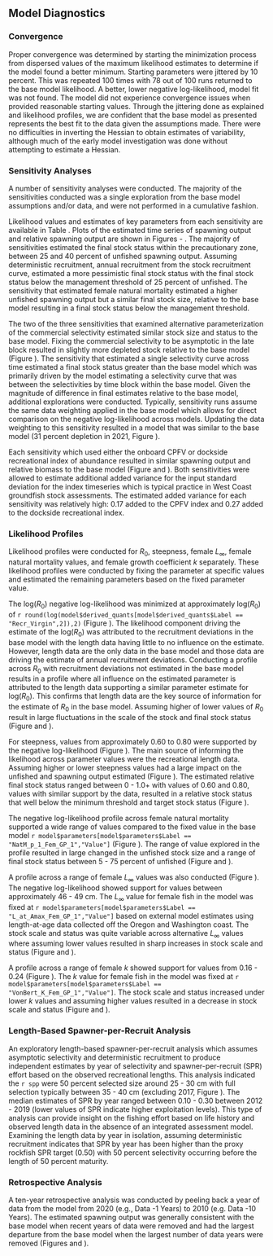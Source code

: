 ## Model Diagnostics


### Convergence

Proper convergence was determined by starting the minimization process from dispersed values of the maximum likelihood estimates to determine if the model found a better minimum. Starting parameters were jittered by 10 percent. This was repeated 100 times with 78 out of 100 runs returned to the base model likelihood. A better, lower negative log-likelihood, model fit was not found. The model did not experience convergence issues when provided reasonable starting values. Through the jittering done as explained and likelihood profiles, we are confident that the base model as presented represents the best fit to the data given the assumptions made. There were no difficulties in inverting the Hessian to obtain estimates of variability, although much of the early model investigation was done without attempting to estimate a Hessian. 


### Sensitivity Analyses

A number of sensitivity analyses were conducted.  The majority of the sensitivities conducted was a single exploration from the base model assumptions and/or data, and were not performed in a cumulative fashion.

\begin{enumerate}
   
  \item Deterministic recruitment with annual recruitment based on the stock recruitment curve. 

  \item Data weighting according to the McAllister-Ianelli method (MI DW) using the weighting values shown in Table \ref{tab:dw}. 
  
  \item Data weighting according to the Dirichlet Multinomial method (DM DW) where the estimated parameters are shown in Table \ref{tab:dw}. 

  \item Estimate $L_{\infty}$ for both sexes.

  \item Estimate the coefficient of variation for older fish for both sexes.

  \item Estimate natural mortality for females only.

  \item Fix the commercial fleet selectivity to be asymptotic in the late block.

  \item Parameterize commercial selectivity using a cubic spline to fit the commercial composition data. 

  \item Remove the block in commercial selectivity and estimate a single asymptotic selectivity curve. 

  \item Add selectivity block for the recreational fleet for `r startyr` - 1997.

  \item Add the onboard Commercial Passenger Fishing Vessel (CPFV) index of abundance from northern California used in the 2013 assessment. Sensitivity was allowed to estimated added variance to the index of abundance.

  \item  Add the recreational dockside index of abundance from northern California used in the 2013 assessment. Sensitivity was allowed to estimated added variance to the index of abundance.
  
\end{enumerate}

Likelihood values and estimates of key parameters from each sensitivity are available in Table \ref{tab:sensitivities}. Plots of the estimated time series of spawning output and relative spawning output are shown in Figures \ref{fig:sens-ssb-1} - \ref{fig:sens-depl-2}. The majority of sensitivities estimated the final stock status within the precautionary zone, between 25 and 40 percent of unfished spawning output. Assuming deterministic recruitment, annual recruitment from the stock recruitment curve, estimated a more pessimistic final stock status with the final stock status below the management threshold of 25 percent of unfished.  The sensitivity that estimated female natural mortality estimated a higher unfished spawning output but a similar final stock size, relative to the base model resulting in a final stock status below the management threshold. 

The two of the three sensitivities that examined alternative parameterization of the commercial selectivity estimated similar stock size and status to the base model. Fixing the commercial selectivity to be asymptotic in the late block resulted in slightly more depleted stock relative to the base model (Figure \ref{fig:sens-depl-2}). The sensitivity that estimated a single selectivity curve across time estimated a final stock status greater than the base model which was primarily driven by the model estimating a selectivity curve that was between the selectivities by time block within the base model. Given the magnitude of difference in final estimates relative to the base model, additional explorations were conducted. Typically, sensitivity runs assume the same data weighting applied in the base model which allows for direct comparison on the negative log-likelihood across models. Updating the data weighting to this sensitivity resulted in a model that was similar to the base model (31 percent depletion in 2021, Figure \ref{fig:sens-depl-2}).  

Each sensitivity which used either the onboard CPFV or dockside recreational index of abundance resulted in similar spawning output and relative biomass to the base model (Figure \ref{fig:sens-ssb-2} and \ref{fig:sens-depl-2}). Both sensitivities were allowed to estimate additional added variance for the input standard deviation for the index timeseries which is typical practice in West Coast groundfish stock assessments. The estimated added variance for each sensitivity was relatively high: 0.17 added to the CPFV index and 0.27 added to the dockside recreational index. 


### Likelihood Profiles

Likelihood profiles were conducted for $R_0$, steepness, female $L_{\infty}$, female natural mortality values, and female growth coefficient $k$ separately. These likelihood profiles were conducted by fixing the parameter at specific values and estimated the remaining parameters based on the fixed parameter value.

The log($R_0$) negative log-likelihood was minimized at approximately log($R_0$) of `r round(log(model$derived_quants[model$derived_quants$Label == "Recr_Virgin",2]),2)` (Figure \ref{fig:r0-profile}). The likelihood component driving the estimate of the log($R_0$) was attributed to the recruitment deviations in the base model with the length data having little to no influence on the estimate.  However, length data are the only data in the base model and those data are driving the estimate of annual recruitment deviations. Conducting a profile across $R_0$ with recruitment deviations not estimated in the base model results in a profile where all influence on the estimated parameter is attributed to the length data supporting a similar parameter estimate for log($R_0$).  This confirms that length data are the key source of information for the estimate of $R_0$ in the base model. Assuming higher of lower values of $R_0$ result in large fluctuations in the scale of the stock and final stock status (Figure \ref{fig:r0-ssb} and \ref{fig:r0-depl}). 

For steepness, values from approximately 0.60 to 0.80 were supported by the negative log-likelihood (Figure \ref{fig:h-profile}).  The main source of informing the likelihood across parameter values were the recreational length data.  Assuming higher or lower steepness values had a large impact on the unfished and spawning output estimated (Figure \ref{fig:h-ssb}). The estimated relative final stock status ranged between 0 - 1.0+ with values of 0.60 and 0.80, values with similar support by the data, resulted in a relative stock status that well below the minimum threshold and target stock status (Figure \ref{fig:h-depl}).

The negative log-likelihood profile across female natural mortality supported a wide range of values compared to the fixed value in the base model `r model$parameters[model$parameters$Label == "NatM_p_1_Fem_GP_1","Value"]` (Figure \ref{fig:m-profile}). The range of value explored in the profile resulted in large changed in the unfished stock size and a range of final stock status between 5 - 75 percent of unfished (Figure \ref{fig:m-ssb} and  \ref{fig:m-depl}). 

A profile across a range of female $L_{\infty}$ values was also conducted (Figure \ref{fig:linf-profile}).  The negative log-likelihood showed support for values between approximately 46 - 49 cm. The $L_{\infty}$ value for female fish in the model was fixed at `r model$parameters[model$parameters$Label == "L_at_Amax_Fem_GP_1","Value"]` based on external model estimates using length-at-age data collected off the Oregon and Washington coast. The stock scale and status was quite variable across alternative $L_{\infty}$ values where assuming lower values resulted in sharp increases in stock scale and status (Figure \ref{fig:linf-ssb} and \ref{fig:linf-depl}).

A profile across a range of female $k$ showed support for values from 0.16 - 0.24 (Figure \ref{fig:k-profile}). The $k$ value for female fish in the model was fixed at `r model$parameters[model$parameters$Label == "VonBert_K_Fem_GP_1","Value"]`. The stock scale and status increased under lower $k$ values and assuming higher values resulted in a decrease in stock scale and status (Figure \ref{fig:k-ssb} and \ref{fig:k-depl}).

### Length-Based Spawner-per-Recruit Analysis

An exploratory length-based spawner-per-recruit analysis which assumes asymptotic selectivity and deterministic recruitment to produce independent estimates by year of selectivity and spawner-per-recruit (SPR) effort based on the observed recreational lengths. This analysis indicated the `r spp` were 50 percent selected size around 25 - 30 cm  with full selection typically between 35 - 40 cm  (excluding 2017, Figure \ref{fig:lbspr}). The median estimates of SPR by year ranged between 0.10 - 0.30 between 2012 - 2019 (lower values of SPR indicate higher exploitation levels). This type of analysis can provide insight on the fishing effort based on life history and observed length data in the absence of an integrated assessment model. Examining the length data by year in isolation, assuming deterministic recruitment indicates that SPR by year has been higher than the proxy rockfish SPR target (0.50) with 50 percent selectivity occurring before the length of 50 percent maturity.

### Retrospective Analysis

A ten-year retrospective analysis was conducted by peeling back a year of data from the model from 2020 (e.g., Data -1 Years) to 2010 (e.g. Data -10 Years). The estimated spawning output was generally consistent with the base model when recent years of data were removed and had the largest departure from the base model when the largest number of data years were removed (Figures \ref{fig:retro-ssb} and \ref{fig:retro-depl}).  
